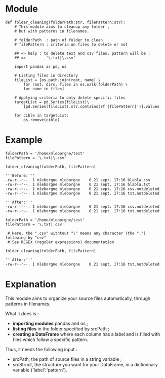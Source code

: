 = Module =

<source lang="python3">
def folder_cleaning(folderPath:str, filePattern:str):
    # This module aims to cleanup any folder ,
    # but with patterns in filenames.
    
    # folderPath  : path of folder to clean
    # filePattern : criteria on files to delete or not
    
    ## => help : to delete text and csv files, pattern will be :
    ## =>         '\.txt|\.csv'
    
    import pandas as pd, os
    
    # Listing files in directory
    fileList = [os.path.join(root, name) \
        for root, dirs, files in os.walk(folderPath) \
        for name in files]
    
    # Applying criteria to only delete specific files
    targetList = pd.Series(fileList)\
        [pd.Series(fileList).str.contains(rf'{filePattern}')].values
    
    for cible in targetList:
        os.remove(cible)
</source>

= Example =

<source lang="python3">
folderPath = '/home/mleborgne/test'
filePattern = '\.txt|\.csv'

folder_cleaning(folderPath, filePattern)
</source>

<source>
'''Before:'''
-rw-r--r--. 1 mleborgne mleborgne    0 21 sept. 17:16 blabla.csv
-rw-r--r--. 1 mleborgne mleborgne    0 21 sept. 17:16 blabla.txt
-rw-r--r--. 1 mleborgne mleborgne    0 21 sept. 17:16 csv.notdeleted
-rw-r--r--. 1 mleborgne mleborgne    0 21 sept. 17:16 txt.notdeleted

'''After:'''
-rw-r--r--. 1 mleborgne mleborgne    0 21 sept. 17:16 csv.notdeleted
-rw-r--r--. 1 mleborgne mleborgne    0 21 sept. 17:16 txt.notdeleted
</source>

<source lang="python3">
folderPath = '/home/mleborgne/test'
filePattern = '\.txt|.csv'

 # Here, the ".csv" withtout "\" means any character (the ".") following by "csv"
 # See REGEX (regular expressions) documentation

folder_cleaning(folderPath, filePattern)
</source>

<source>
'''After:'''
-rw-r--r--. 1 mleborgne mleborgne    0 21 sept. 17:16 txt.notdeleted
</source>

= Explanation =

This module aims to organize your source files automatically, through patterns in filenames.

What it does is :
* '''importing modules''' pandas and os ;
* '''listing files''' in the folder specified by srcPath ;
* '''creating a DataFrame''' where each column has a label and is filled with files which follow a specific pattern.

Thus, it needs the following input :
* srcPath, the path of source files in a string variable ;
* srcStruct, the structure you want for your DataFrame, in a dictionnary variable {'label':'pattern'}.
